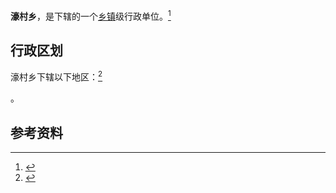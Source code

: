 {{中国乡级行政区|35/07/22/204/000}}

'''濠村乡'''，是{{PRC admin/fullname|35/07/22/204/000|3}}下辖的一个[[乡镇|乡镇]]级行政单位。<ref>{{PRC admin/ref sgc|{{PRC admin/parent|35/07/22/204/000}}}}</ref>

== 行政区划 ==

濠村乡下辖以下地区：<ref>{{PRC admin/ref sgc|35/07/22/204/000}}</ref>

{{PRC admin/children|35/07/22/204/000}}。

== 参考资料 ==

{{reflist}}

{{行政区划小作品}}
{{PRC admin/navcat|35/07/22/204/000}}